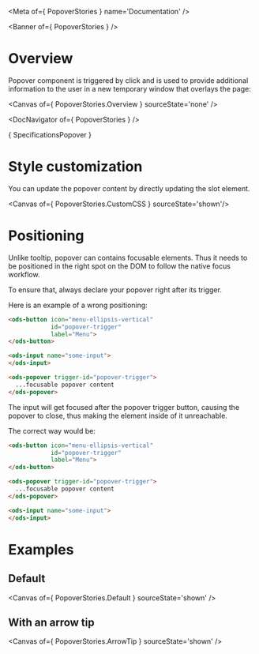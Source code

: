 
<Meta of={ PopoverStories } name='Documentation' />

<Banner of={ PopoverStories } />

# Overview

Popover component is triggered by click and is used to provide additional information to the user in a new temporary window that overlays the page:

<Canvas of={ PopoverStories.Overview } sourceState='none' />

<DocNavigator of={ PopoverStories } />

<Markdown>{ SpecificationsPopover }</Markdown>

# Style customization

You can update the popover content by directly updating the slot element.

<Canvas of={ PopoverStories.CustomCSS } sourceState='shown'/>

# Positioning

Unlike tooltip, popover can contains focusable elements.
Thus it needs to be positioned in the right spot on the DOM to follow the native focus workflow.

To ensure that, always declare your popover right after its trigger.

Here is an example of a wrong positioning:

```html
<ods-button icon="menu-ellipsis-vertical"
            id="popover-trigger"
            label="Menu">
</ods-button>

<ods-input name="some-input">
</ods-input>

<ods-popover trigger-id="popover-trigger">
  ...focusable popover content
</ods-popover>
```

The input will get focused after the popover trigger button, causing the popover to close, thus making the element inside of it unreachable.

The correct way would be:

```html
<ods-button icon="menu-ellipsis-vertical"
            id="popover-trigger"
            label="Menu">
</ods-button>

<ods-popover trigger-id="popover-trigger">
  ...focusable popover content
</ods-popover>

<ods-input name="some-input">
</ods-input>
```

# Examples

## Default

<Canvas of={ PopoverStories.Default } sourceState='shown' />

## With an arrow tip

<Canvas of={ PopoverStories.ArrowTip } sourceState='shown' />
